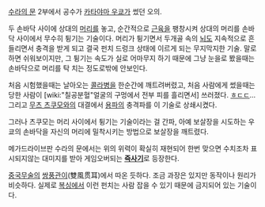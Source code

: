 [[수라의 문]] 2부에서 공수가 [[카타야마 우쿄]]가 썼던 오의. 

두 손바닥 사이에 상대의 [[머리]]를 놓고, 순간적으로 [[근육]]을 팽창시켜 상대의 머리를 손바닥 사이에서 무수히 튕기는 기술이다. 머리가 튕기면서 두개골 속의 [[뇌]]도 지속적으로 흔들리면서 충격을 받게 되고 결국 펀치 드렁크 상태에 이르게 되는 무지막지한 기술. 말로 하면 쉬워보이지만, 그 튕기는 속도가 실로 어마무지 하기 때문에 그냥 눈을로 봤을때는 손바닥으로 머리를 탁 치는 정도로밖에 안보인다. 

처음 시험했을때는 날아오는 [[콜라]]병을 한순간에 깨트려버렸고, 처음 사람에게 썼을때는 당한 사람이 [wiki:"칠공분혈"얼굴의 구멍에서 전부 피를 흘리면서] 쓰러졌다. [[ㅎㄷㄷ]]...
그리고 [[무츠 츠쿠모]]와의 대결에서 [[용파]]의 충격파를 이 기술로 상쇄시켰다.

그러나 츠쿠모는 머리 사이에서 튕기는 기술이라는 걸 간파, 아예 보살장을 시도하는 우쿄의 손바닥을 자신의 머리에 밀착시키는 방법으로 보살장을 깨트렸다.

메가드라이브판 수라의 문에서는 위의 위력이 확실히 재현되어 한번 맞으면 수치조차 표시되지않는 대미지를 받아 게임오버되는 '''[[즉사기]]'''로 등장한다.

[[중국무술]]의 [[쌍풍관이]](雙風贯耳)에서 따온 듯하다. 조금 과장은 있지만 동작이나 원리가 비슷하다. 실제로 [[복싱]]에서 이런 펀치는 사람 잡을 수 있기 때문에 금지되어 있는 기술이다.
